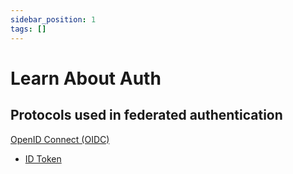 ```yaml
---
sidebar_position: 1
tags: []
---
```


# Learn About Auth

## Protocols used in federated authentication

[OpenID Connect (OIDC)](oidc)

* [ID Token](oidc/id-token)